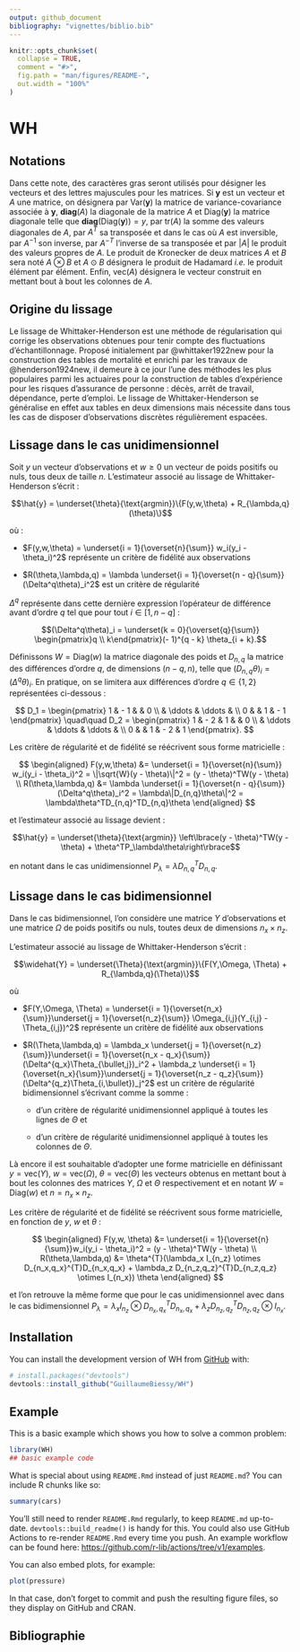 ```yaml
---
output: github_document
bibliography: "vignettes/biblio.bib"
---
```


<!-- README.md is generated from README.Rmd. Please edit that file -->

```r
knitr::opts_chunk$set(
  collapse = TRUE,
  comment = "#>",
  fig.path = "man/figures/README-",
  out.width = "100%"
)
```

# WH

<!-- badges: start -->
<!-- badges: end -->

## Notations

Dans cette note, des caractères gras seront utilisés pour désigner les vecteurs et des lettres majuscules pour les matrices. Si $\mathbf{y}$ est un vecteur et $A$ une matrice, on désignera par $\text{Var}(\mathbf{y})$ la matrice de variance-covariance associée à $\mathbf{y}$, $\textbf{diag}(A)$ la diagonale de la matrice $A$ et $\text{Diag}(\mathbf{y})$ la matrice diagonale telle que $\textbf{diag}(\text{Diag}(\mathbf{y})) = y$, par $\text{tr}(A)$ la somme des valeurs diagonales de $A$, par $A^{T}$ sa transposée et dans le cas où $A$ est inversible, par $A^{- 1}$ son inverse, par $A^{- T}$ l'inverse de sa transposée et par $|A|$ le produit des valeurs propres de $A$. Le produit de Kronecker de deux matrices $A$ et $B$ sera noté $A \otimes B$ et $A \odot B$ désignera le produit de Hadamard *i.e.* le produit élément par élément. Enfin, $\text{vec}(A)$ désignera le vecteur construit en mettant bout à bout les colonnes de $A$.

## Origine du lissage

Le lissage de Whittaker-Henderson est une méthode de régularisation qui corrige les observations obtenues pour tenir compte des fluctuations d'échantillonnage. Proposé initialement par @whittaker1922new pour la construction des tables de mortalité et enrichi par les travaux de @henderson1924new, il demeure à ce jour l'une des méthodes les plus populaires parmi les actuaires pour la construction de tables d'expérience pour les risques d'assurance de personne : décès, arrêt de travail, dépendance, perte d'emploi. Le lissage de Whittaker-Henderson se généralise en effet aux tables en deux dimensions mais nécessite dans tous les cas de disposer d'observations discrètes régulièrement espacées.

## Lissage dans le cas unidimensionnel

Soit $y$ un vecteur d'observations et $w \ge 0$ un vecteur de poids positifs ou nuls, tous deux de taille $n$. L'estimateur associé au lissage de Whittaker-Henderson s'écrit :

$$\hat{y} = \underset{\theta}{\text{argmin}}\{F(y,w,\theta) + R_{\lambda,q}(\theta)\}$$

où :

-   $F(y,w,\theta) = \underset{i = 1}{\overset{n}{\sum}} w_i(y_i - \theta_i)^2$ représente un critère de fidélité aux observations

-   $R(\theta,\lambda,q) = \lambda \underset{i = 1}{\overset{n - q}{\sum}} (\Delta^q\theta)_i^2$ est un critère de régularité

$\Delta^q$ représente dans cette dernière expression l'opérateur de différence avant d'ordre $q$ tel que pour tout $i\in[1,n - q]$ :

$$(\Delta^q\theta)_i = \underset{k = 0}{\overset{q}{\sum}} \begin{pmatrix}q \\ k\end{pmatrix}(- 1)^{q - k} \theta_{i + k}.$$ 

Définissons $W = \text{Diag}(w)$ la matrice diagonale des poids et $D_{n,q}$ la matrice des différences d'ordre $q$, de dimensions $(n - q,n)$, telle que $(D_{n,q}\theta)_i = (\Delta^q\theta)_i$. En pratique, on se limitera aux différences d'ordre $q\in\{1,2\}$ représentées ci-dessous :

$$
D_1 = \begin{pmatrix}
1 & - 1 &  & 0 \\
& \ddots & \ddots & \\
0 & & 1 & - 1
\end{pmatrix}
\quad\quad
D_2 = \begin{pmatrix}
1 & - 2 & 1 & & 0 \\
& \ddots & \ddots & \ddots & \\
0 & & 1 & - 2 & 1
\end{pmatrix}.
$$ 

Les critère de régularité et de fidélité se réécrivent sous forme matricielle :

$$
\begin{aligned}
F(y,w,\theta) &= \underset{i = 1}{\overset{n}{\sum}} w_i(y_i - \theta_i)^2 = \|\sqrt{W}(y - \theta)\|^2 = (y - \theta)^TW(y - \theta) \\
R(\theta,\lambda,q) &= \lambda \underset{i = 1}{\overset{n - q}{\sum}} (\Delta^q\theta)_i^2 = \lambda\|D_{n,q}\theta\|^2 = \lambda\theta^TD_{n,q}^TD_{n,q}\theta
\end{aligned}
$$ 

et l'estimateur associé au lissage devient :

$$\hat{y} = \underset{\theta}{\text{argmin}} \left\lbrace(y - \theta)^TW(y - \theta) + \theta^TP_\lambda\theta\right\rbrace$$

en notant dans le cas unidimensionnel $P_\lambda = \lambda D_{n,q}^TD_{n,q}$.

## Lissage dans le cas bidimensionnel

Dans le cas bidimensionnel, l'on considère une matrice $Y$ d'observations et une matrice $\Omega$ de poids positifs ou nuls, toutes deux de dimensions $n_x \times n_z$.

L'estimateur associé au lissage de Whittaker-Henderson s'écrit :

$$\widehat{Y} = \underset{\Theta}{\text{argmin}}\{F(Y,\Omega, \Theta) + R_{\lambda,q}(\Theta)\}$$ 

où

-   $F(Y,\Omega, \Theta) = \underset{i = 1}{\overset{n_x}{\sum}}\underset{j = 1}{\overset{n_z}{\sum}} \Omega_{i,j}(Y_{i,j} - \Theta_{i,j})^2$ représente un critère de fidélité aux observations

-   $R(\Theta,\lambda,q) = \lambda_x \underset{j = 1}{\overset{n_z}{\sum}}\underset{i = 1}{\overset{n_x - q_x}{\sum}} (\Delta^{q_x}\Theta_{\bullet,j})_i^2 + \lambda_z \underset{i = 1}{\overset{n_x}{\sum}}\underset{j = 1}{\overset{n_z - q_z}{\sum}} (\Delta^{q_z}\Theta_{i,\bullet})_j^2$ est un critère de régularité bidimensionnel s'écrivant comme la somme :

    -   d'un critère de régularité unidimensionnel appliqué à toutes les lignes de $\Theta$ et

    -   d'un critère de régularité unidimensionnel appliqué à toutes les colonnes de $\Theta$.

Là encore il est souhaitable d'adopter une forme matricielle en définissant $y = \text{vec}(Y)$, $w = \text{vec}(\Omega)$, $\theta = \text{vec}(\Theta)$ les vecteurs obtenus en mettant bout à bout les colonnes des matrices $Y$, $\Omega$ et $\Theta$ respectivement et en notant $W = \text{Diag}(w)$ et $n = n_x \times n_z$.

Les critère de régularité et de fidélité se réécrivent sous forme matricielle, en fonction de $y$, $w$ et $\theta$ :

$$
\begin{aligned}
F(y,w, \theta) &= \underset{i = 1}{\overset{n}{\sum}}w_i(y_i - \theta_i)^2 = (y - \theta)^TW(y - \theta) \\
R(\theta,\lambda,q) &= \theta^{T}(\lambda_x I_{n_z} \otimes D_{n_x,q_x}^{T}D_{n_x,q_x} + \lambda_z D_{n_z,q_z}^{T}D_{n_z,q_z} \otimes I_{n_x}) \theta
\end{aligned}
$$ 

et l'on retrouve la même forme que pour le cas unidimensionnel avec dans le cas bidimensionnel $P_\lambda = \lambda_x I_{n_z} \otimes D_{n_x,q_x}^{T}D_{n_x,q_x} + \lambda_z D_{n_z,q_z}^{T}D_{n_z,q_z} \otimes I_{n_x}$.

## Installation

You can install the development version of WH from [GitHub](https://github.com/) with:

``` r
# install.packages("devtools")
devtools::install_github("GuillaumeBiessy/WH")
```

## Example

This is a basic example which shows you how to solve a common problem:

```r
library(WH)
## basic example code
```

What is special about using `README.Rmd` instead of just `README.md`? You can include R chunks like so:

```r
summary(cars)
```

You'll still need to render `README.Rmd` regularly, to keep `README.md` up-to-date. `devtools::build_readme()` is handy for this. You could also use GitHub Actions to re-render `README.Rmd` every time you push. An example workflow can be found here: <https://github.com/r-lib/actions/tree/v1/examples>.

You can also embed plots, for example:

```r
plot(pressure)
```

In that case, don't forget to commit and push the resulting figure files, so they display on GitHub and CRAN.

## Bibliographie
